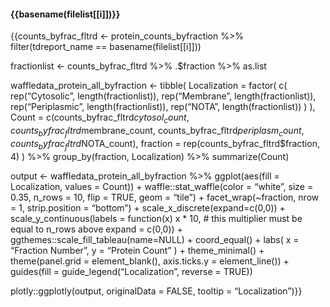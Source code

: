 #### {{basename(filelist[[i]])}}\n\n

  {{counts_byfrac_fltrd <- 
  protein_counts_byfraction %>%
  filter(tdreport_name == basename(filelist[[i]]))

  fractionlist <- 
  counts_byfrac_fltrd %>% 
  .$fraction %>%
  as.list

  waffledata_protein_all_byfraction <- 
  tibble(
    Localization = factor(
      c(
        rep("Cytosolic", length(fractionlist)),
        rep("Membrane", length(fractionlist)),
        rep("Periplasmic", length(fractionlist)),
        rep("NOTA", length(fractionlist))
      )
    ),
    Count = c(counts_byfrac_fltrd$cytosol_count,
              counts_byfrac_fltrd$membrane_count,
              counts_byfrac_fltrd$periplasm_count,
              counts_byfrac_fltrd$NOTA_count),
    fraction = rep(counts_byfrac_fltrd$fraction, 4)
  ) %>%
  group_by(fraction, Localization) %>% 
  summarize(Count)

  output <- 
  waffledata_protein_all_byfraction %>%
  ggplot(aes(fill = Localization, values = Count)) +
  waffle::stat_waffle(color = "white", size = 0.35, n_rows = 10,
                      flip = TRUE, geom = "tile") +
  facet_wrap(~fraction, nrow = 1, strip.position = "bottom") +
  scale_x_discrete(expand=c(0,0)) +
  scale_y_continuous(labels = function(x) x * 10, # this multiplier must be equal to n_rows above
                     expand = c(0,0)) +
  ggthemes::scale_fill_tableau(name=NULL) +
  coord_equal() +
  labs(
    x = "Fraction Number",
    y = "Protein Count"
  ) +
  theme_minimal() +
  theme(panel.grid = element_blank(), axis.ticks.y = element_line()) +
  guides(fill = guide_legend("Localization", reverse = TRUE))
  
  plotly::ggplotly(output, originalData = FALSE, tooltip = "Localization")}}
              
\n\n
